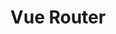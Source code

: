 ---
id: "q_vue_med_010"
questionType: "MULTIPLE_CHOICE"
title: "Vue Router"
description: "Which mode removes the hash from URLs?"
difficulty: "MEDIUM"
category: "Vue"
options:
  - "abstract"
  - "hash"
  - "history"
  - "clean"
correctAnswer: 2
---